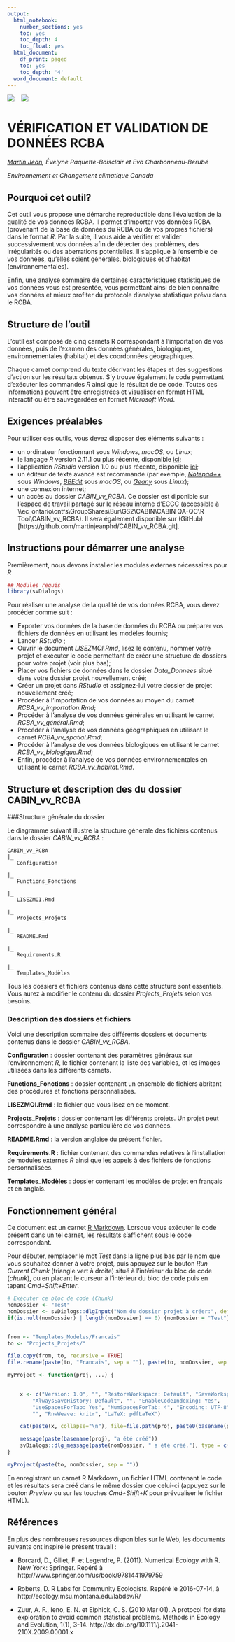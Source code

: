 ---
output:
  html_notebook:
    number_sections: yes
    toc: yes
    toc_depth: 4
    toc_float: yes
  html_document:
    df_print: paged
    toc: yes
    toc_depth: '4'
  word_document: default
---


![](Configuration/gc_fr.png) &nbsp;&nbsp; ![](Configuration/rcba_logo.png)

# VÉRIFICATION ET VALIDATION DE DONNÉES RCBA

*[Martin Jean](mailto:martin.jean@canada.ca), Évelyne Paquette-Boisclair et Eva Charbonneau-Bérubé*

*Environnement et Changement climatique Canada*

## Pourquoi cet outil?

Cet outil vous propose une démarche reproductible dans l'évaluation de la qualité de vos données RCBA. Il permet d’importer vos données RCBA (provenant de la base de données du RCBA ou de vos propres fichiers) dans le format *R*. Par la suite, il vous aide à vérifier et valider successivement vos données afin de détecter des problèmes, des irrégularités ou des aberrations potentielles. Il s'applique à l'ensemble de vos données, qu'elles soient générales, biologiques et d'habitat (environnementales). 

Enfin, une analyse sommaire de certaines caractéristiques statistiques de vos données vous est présentée, vous permettant ainsi de bien connaître vos données et mieux profiter du protocole d’analyse statistique prévu dans le RCBA.

## Structure de l’outil

L’outil est composé de cinq carnets R correspondant à l'importation de vos données, puis de l’examen des données générales, biologiques, environnementales (habitat) et des coordonnées géographiques.

Chaque carnet comprend du texte décrivant les étapes et des suggestions d’action sur les résultats obtenus. S’y trouve également le code permettant d’exécuter les commandes *R* ainsi que le résultat de ce code. Toutes ces informations peuvent être enregistrées et visualiser en format HTML interactif ou être sauvegardées en format *Microsoft Word*.

## Exigences préalables

Pour utiliser ces outils, vous devez disposer des éléments suivants :

- un ordinateur fonctionnant sous *Windows*, *macOS*, ou *Linux*;
- le langage *R* version 2.11.1 ou plus récente, disponible [ici](http://cran.r-project.org);
- l’application *RStudio* version 1.0 ou plus récente, disponible [ici](http://www.rstudio.com);
- un éditeur de texte avancé est recommandé (par exemple, *[Notepad++](http://notepad-plus-plus.org)* sous *Windows*, *[BBEdit](http://www.barebones.com/products/bbedit/)* sous *macOS*, ou *[Geany](http://www.geany.org)* sous *Linux*);
- une connexion internet;
- un accès au dossier *CABIN_vv_RCBA*. Ce dossier est diponible sur l'espace de travail partagé sur le réseau interne d'ECCC (accessible à \\\\ec_ontario\\ontfs\\GroupShares\\Bur\\GS2\\CABIN\\CABIN QA-QC\\R Tool\\CABIN_vv_RCBA). Il sera également disponible sur (GitHub)[https://github.com/martinjeanphd/CABIN_vv_RCBA.git].

## Instructions pour démarrer une analyse

Premièrement, nous devons installer les modules externes nécessaires pour *R*

```{r setup, include=FALSE}
## Modules requis
library(svDialogs)

```
Pour réaliser une analyse de la qualité de vos données RCBA, vous devez procéder comme suit :

- Exporter vos données de la base de données du RCBA ou préparer vos fichiers de données en utilisant les modèles fournis;
- Lancer *RStudio* ;
- Ouvrir le document *LISEZMOI.Rmd*, lisez le contenu, nommer votre projet et exécuter le code permettant de créer une structure de dossiers pour votre projet (voir plus bas);
- Placer vos fichiers de données dans le dossier *Data_Donnees* situé dans votre dossier projet nouvellement créé;
- Créer un projet dans *RStudio* et assignez-lui votre dossier de projet nouvellement créé;
- Procéder à l’importation de vos données au moyen du carnet *RCBA_vv_importation.Rmd*;
- Procéder à l’analyse de vos données générales en utilisant le carnet *RCBA_vv_général.Rmd*;
- Procéder à l’analyse de vos données géographiques en utilisant le carnet *RCBA_vv_spatial.Rmd*;
- Procéder à l’analyse de vos données biologiques en utilisant le carnet *RCBA_vv_biologique.Rmd*;
- Enfin, procéder à l’analyse de vos données environnementales en utilisant le carnet *RCBA_vv_habitat.Rmd*.

## Structure et description des du dossier CABIN_vv_RCBA

###Structure générale du dossier

Le diagramme suivant illustre la structure générale des fichiers contenus dans le dossier *CABIN_vv_RCBA* :

```
CABIN_vv_RCBA
|_
   Configuration
      
|_
   Functions_Fonctions
    
|_
   LISEZMOI.Rmd
    
|_
   Projects_Projets
    
|_
   README.Rmd
    
|_
   Requirements.R
    
|_
   Templates_Modèles
```

Tous les dossiers et fichiers contenus dans cette structure sont essentiels. Vous aurez à modifier le contenu du dossier *Projects_Projets* selon vos besoins.

### Description des dossiers et fichiers

Voici une description sommaire des différents dossiers et documents contenus dans le dossier *CABIN_vv_RCBA*.

**Configuration** : dossier contenant des paramètres généraux sur l'environnement *R*, le fichier contenant la liste des variables, et les images utilisées dans les différents carnets.

**Functions_Fonctions** : dossier contenant un ensemble de fichiers abritant des procédures et fonctions personnalisées. 

**LISEZMOI.Rmd** : le fichier que vous lisez en ce moment.

**Projects_Projets** : dossier contenant les différents projets. Un projet peut correspondre à une analyse particulière de vos données.

**README.Rmd** : la version anglaise du présent fichier.

**Requirements.R** : fichier contenant des commandes relatives à l'installation de modules externes *R* ainsi que les appels à des fichiers de fonctions personnalisées.

**Templates_Modèles** : dossier contenant les modèles de projet en français et en anglais.

## Fonctionnement général

Ce document est un carnet [R Markdown](http://rmarkdown.rstudio.com). Lorsque vous exécuter le code présent dans un tel carnet, les résultats s'affichent sous le code correspondant. 

Pour débuter, remplacer le mot *Test* dans la ligne plus bas par le nom que vous souhaitez donner à votre projet, puis appuyez sur le bouton *Run Current Chunk* (triangle vert à droite) situé à l'intérieur du bloc de code (*chunk*), ou en placant le curseur à l'intérieur du bloc de code puis en tapant *Cmd+Shift+Enter*. 

```{r, include=FALSE}
# Exécuter ce bloc de code (Chunk)
nomDossier <- "Test"
nomDossier <- svDialogs::dlgInput("Nom du dossier projet à créer:", default = "Test", Sys.info()["nomDossier"])$res
if(is.null(nomDossier) | length(nomDossier) == 0) {nomDossier = "Test"} else {if(nomDossier == "NA") {nomDossier <- "Test"}}


from <- "Templates_Modeles/Francais"
to <- "Projects_Projets/"

file.copy(from, to, recursive = TRUE)
file.rename(paste(to, "Francais", sep = ""), paste(to, nomDossier, sep = ""))

myProject <- function(proj, ...) {

 
    x <- c("Version: 1.0", "", "RestoreWorkspace: Default", "SaveWorkspace: Default", 
        "AlwaysSaveHistory: Default", "", "EnableCodeIndexing: Yes", 
        "UseSpacesForTab: Yes", "NumSpacesForTab: 4", "Encoding: UTF-8", 
        "", "RnwWeave: knitr", "LaTeX: pdfLaTeX")

    cat(paste(x, collapse="\n"), file=file.path(proj, paste0(basename(proj), ".Rproj")))

    message(paste(basename(proj), "a été créé"))
    svDialogs::dlg_message(paste(nomDossier, " a été créé."), type = c("ok"))
}

myProject(paste(to, nomDossier, sep = ""))
```


En enregistrant un carnet R Markdown, un fichier HTML contenant le code et les résultats sera créé dans le même dossier que celui-ci (appuyez sur le bouton *Preview* ou sur les touches *Cmd+Shift+K* pour prévualiser le fichier HTML).

## Références

En plus des nombreuses ressources disponibles sur le Web, les documents suivants ont inspiré le présent travail :

- Borcard, D., Gillet, F. et Legendre, P. (2011). Numerical Ecology with R. New York: Springer. Repéré à http://www.springer.com/us/book/9781441979759

- Roberts, D. R Labs for Community Ecologists. Repéré le 2016-07-14, à http://ecology.msu.montana.edu/labdsv/R/

- Zuur, A. F., Ieno, E. N. et Elphick, C. S. (2010 Mar 01). A protocol for data exploration to avoid common statistical problems. Methods in Ecology and Evolution, 1(1), 3-14. http://dx.doi.org/10.1111/j.2041-210X.2009.00001.x

